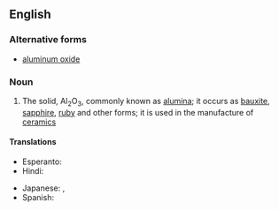 ==English==

===Alternative forms===
* [[aluminum oxide]]

===Noun===
{{wikipedia}}
{{en-noun|-}}

# {{lb|en|inorganic compound}} The solid, Al<sub>2</sub>O<sub>3</sub>, commonly known as [[alumina]]; it occurs as [[bauxite]], [[sapphire]], [[ruby]] and other forms; it is used in the manufacture of [[ceramic]]s

====Translations====
{{trans-top|alumina, Al<sub>2</sub>O<sub>3</sub>}}
* Esperanto: {{t|eo|aluminia oksido}}
* Hindi: {{t|hi|स्फट्यातु जारेय|tr=sfatyaatu jaarey|sc=Deva}}
{{trans-mid}}
* Japanese: {{t|ja|酸化アルミニウム|tr=sankaaruminiumu}}, {{t+|ja|アルミナ|tr=arumina}}
* Spanish: {{t|es|óxido de aluminio|m}}
{{trans-bottom}}